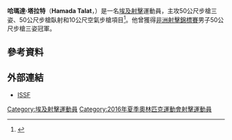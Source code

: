 {{Infobox sportsperson
| name           = 哈瑪達·塔拉特<br />''Hamada Talat''
| image          = 
| caption        = 
| birth_name     = 
| fullname       = 
| nickname       = 
| nationality    = 
| residence      = 
| birth_date     = {{birth date and age|1981|3|1|df=yes}}
| birth_place    = [[埃及|埃及]][[大邁哈萊|大邁哈萊]]
| death_date     = 
| death_place    = 
| height         = {{height|m=1.76}}
| weight         = {{weight|kg=77}}
| website        = 
| country        = {{EGY}}
| sport          = [[射擊|射擊]]
| event          = 50公尺步槍三姿、50公尺步槍臥射、10公尺空氣步槍
| olympics       = 
| show-medals    = yes
| medaltemplates = 
{{MedalSport|男子[[射擊|射擊]]}}
{{MedalCountry|{{EGY}}}}
{{MedalCompetition|[[非洲射擊錦標賽|非洲射擊錦標賽]]}}
{{MedalGold|[[2015年非洲射擊錦標賽|2015年 開羅]]|50公尺步槍三姿}}
{{MedalSilver|[[2014年非洲射擊錦標賽|2014年 開羅]]|50公尺步槍臥射}}
{{MedalBronze|[[2014年非洲射擊錦標賽|2014年 開羅]]|50公尺步槍三姿}}
{{MedalBronze|[[2015年非洲射擊錦標賽|2015年 開羅]]|50公尺步槍臥射}}
}}
'''哈瑪達·塔拉特'''（'''Hamada Talat'''，{{bd|1981年|3月1日|catIdx=Talat, Hamada}}）是一名[[埃及|埃及]][[射擊|射擊]]運動員，主攻50公尺步槍三姿、50公尺步槍臥射和10公尺空氣步槍項目<ref>{{cite web |url=http://www.issf-sports.org/athletes/athlete.ashx?personissfid=SHEGYM0103198101 |title=Hamada Talat |publisher=ISSF |date=2016-05-12 |accessdate=2016-05-12 |archive-date=2016-05-07 |archive-url=https://web.archive.org/web/20160507002654/http://www.issf-sports.org/athletes/athlete.ashx?personissfid=SHEGYM0103198101 |dead-url=no }}</ref>。他曾獲得[[非洲射擊錦標賽|非洲射擊錦標賽]]男子50公尺步槍三姿冠軍。

== 參考資料 ==
{{Reflist}}

== 外部連結 ==
* [http://www.issf-sports.org/athletes/athlete.ashx?personissfid=SHEGYM0103198101 ISSF]{{Wayback|url=http://www.issf-sports.org/athletes/athlete.ashx?personissfid=SHEGYM0103198101 |date=20160507002654 }}

{{Egypt-stub}}

{{DEFAULTSORT:Talat, Hamada}}
[[Category:埃及射擊運動員|Category:埃及射擊運動員]]
[[Category:2016年夏季奧林匹克運動會射擊運動員|Category:2016年夏季奧林匹克運動會射擊運動員]]